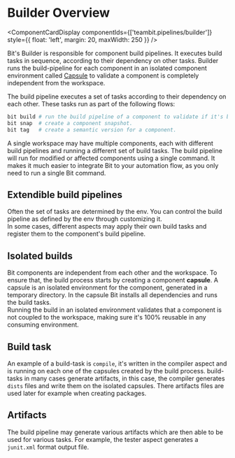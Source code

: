 
# Builder Overview

<ComponentCardDisplay
  componentIds={['teambit.pipelines/builder']}
  style={{ float: 'left', margin: 20, maxWidth: 250 }}
/>

Bit's Builder is responsible for component build pipelines. It executes build tasks in sequence, according to their dependency on other tasks.
Builder runs the build-pipeline for each component in an isolated component environment called [Capsule](/dev-services-overview/builder/capsule) to validate a component is completely independent from the workspace.

The build pipeline executes a set of tasks according to their dependency on each other. These tasks run as part of the following flows:

```bash
bit build # run the build pipeline of a component to validate if it's buildable.
bit snap  # create a component snapshot.
bit tag   # create a semantic version for a component.
```

A single workspace may have multiple components, each with different build pipelines and running a different set of build tasks. The build pipeline will run for modified or affected components using a single command. It makes it much easier to integrate Bit to your automation flow, as you only need to run a single Bit command.

## Extendible build pipelines

Often the set of tasks are determined by the env. You can control the build pipeline as defined by the env through customizing it.  
In some cases, different aspects may apply their own build tasks and register them to the component's build pipeline.

## Isolated builds

Bit components are independent from each other and the workspace. To ensure that, the build process starts by creating a component **capsule**. A capsule is an isolated environment for the component, generated in a temporary directory. In the capsule Bit installs all dependencies and runs the build tasks.  
Running the build in an isolated environment validates that a component is not coupled to the workspace, making sure it's 100% reusable in any consuming environment.

## Build task

An example of a build-task is `compile`, it's written in the compiler aspect and is running on each one of the capsules created by the build process. build-tasks in many cases generate artifacts, in this case, the compiler generates `dists` files and write them on the isolated capsules. There artifacts files are used later for example when creating packages.

## Artifacts

The build pipeline may generate various artifacts which are then able to be used for various tasks. For example, the tester aspect generates a `junit.xml` format output file.
